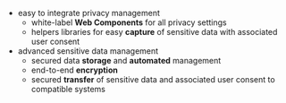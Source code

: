 - easy to integrate privacy management
  - white-label **Web Components** for all privacy settings
  - helpers libraries for easy **capture** of sensitive data with associated user consent
- advanced sensitive data management
  - secured data **storage** and **automated** management
  - end-to-end **encryption**
  - secured **transfer** of sensitive data and associated user consent to compatible systems

